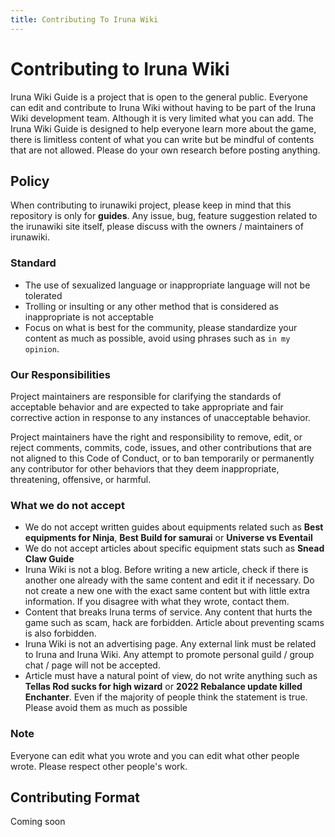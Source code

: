 ```yaml
---
title: Contributing To Iruna Wiki
---
```


# Contributing to Iruna Wiki
Iruna Wiki Guide is a project that is open to the general public. Everyone can edit and contribute to Iruna Wiki without having to be part of the Iruna Wiki development team. Although it is very limited what you can add. The Iruna Wiki Guide is designed to help everyone learn more about the game, there is limitless content of what you can write but be mindful of contents that are not allowed. Please do your own research before posting anything. 

## Policy

When contributing to irunawiki project, please keep in mind that this repository is only for **guides**. Any issue, bug, feature suggestion related to the irunawiki site itself, please discuss with the owners / maintainers of irunawiki. 

### Standard
- The use of sexualized language or inappropriate language will not be tolerated
- Trolling or insulting or any other method that is considered as inappropriate is not acceptable
- Focus on what is best for the community, please standardize your content as much as possible, avoid using phrases such as ```in my opinion```. 

### Our Responsibilities
Project maintainers are responsible for clarifying the standards of acceptable behavior and are expected to take appropriate and fair corrective action in response to any instances of unacceptable behavior.

Project maintainers have the right and responsibility to remove, edit, or reject comments, commits, code, issues, and other contributions that are not aligned to this Code of Conduct, or to ban temporarily or permanently any contributor for other behaviors that they deem inappropriate, threatening, offensive, or harmful.


### What we do not accept

- We do not accept written guides about equipments related such as **Best equipments for Ninja**, **Best Build for samurai** or **Universe vs Eventail**
- We do not accept articles about specific equipment stats such as **Snead Claw Guide**
- Iruna Wiki is not a blog. Before writing a new article, check if there is another one already with the same content and edit it if necessary. Do not create a new one with the exact same content but with little extra information. If you disagree with what they wrote, contact them. 
- Content that breaks Iruna terms of service. Any content that hurts the game such as scam, hack are forbidden. Article about preventing scams is also forbidden. 
- Iruna Wiki is not an advertising page. Any external link must be related to Iruna and Iruna Wiki. Any attempt to promote personal guild / group chat / page will not be accepted. 
- Article must have a natural point of view, do not write anything such as **Tellas Rod sucks for high wizard** or **2022 Rebalance update killed Enchanter**. Even if the majority of people think the statement is true. Please avoid them as much as possible

### Note
Everyone can edit what you wrote and you can edit what other people wrote. Please respect other people's work. 


## Contributing Format
Coming soon
